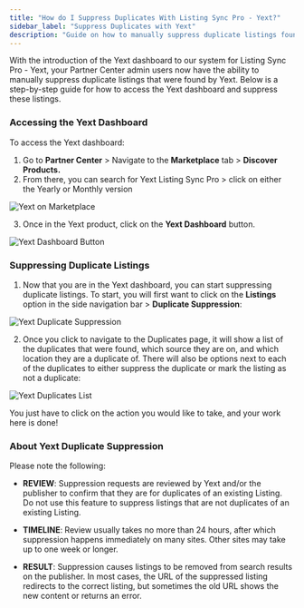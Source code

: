 ```yaml
---
title: "How do I Suppress Duplicates With Listing Sync Pro - Yext?"
sidebar_label: "Suppress Duplicates with Yext"
description: "Guide on how to manually suppress duplicate listings found by Yext in Listing Sync Pro"
---
```


With the introduction of the Yext dashboard to our system for Listing Sync Pro - Yext, your Partner Center admin users now have the ability to manually suppress duplicate listings that were found by Yext. Below is a step-by-step guide for how to access the Yext dashboard and suppress these listings.

### **Accessing the Yext Dashboard**

To access the Yext dashboard:

1. Go to **Partner Center** > Navigate to the **Marketplace** tab > **Discover Products.**
2. From there, you can search for Yext Listing Sync Pro > click on either the Yearly or Monthly version

![Yext on Marketplace](/img/listing-sync-pro/yext-marketplace-4411998798487.jpg)

3. Once in the Yext product, click on the **Yext Dashboard** button.

![Yext Dashboard Button](/img/listing-sync-pro/yext-dashboard-button-4411998816407.jpg)

### **Suppressing Duplicate Listings**

1. Now that you are in the Yext dashboard, you can start suppressing duplicate listings. To start, you will first want to click on the **Listings** option in the side navigation bar > **Duplicate Suppression**:

![Yext Duplicate Suppression](/img/listing-sync-pro/yext-duplicate-suppression-19964994701207.jpg)

2. Once you click to navigate to the Duplicates page, it will show a list of the duplicates that were found, which source they are on, and which location they are a duplicate of. There will also be options next to each of the duplicates to either suppress the duplicate or mark the listing as not a duplicate:

![Yext Duplicates List](/img/listing-sync-pro/yext-duplicates-list-19965038935959.jpg)

You just have to click on the action you would like to take, and your work here is done!

### **About Yext Duplicate Suppression**

Please note the following:

- **REVIEW**: Suppression requests are reviewed by Yext and/or the publisher to confirm that they are for duplicates of an existing Listing. Do not use this feature to suppress listings that are not duplicates of an existing Listing.

- **TIMELINE**: Review usually takes no more than 24 hours, after which suppression happens immediately on many sites. Other sites may take up to one week or longer.

- **RESULT**: Suppression causes listings to be removed from search results on the publisher. In most cases, the URL of the suppressed listing redirects to the correct listing, but sometimes the old URL shows the new content or returns an error.